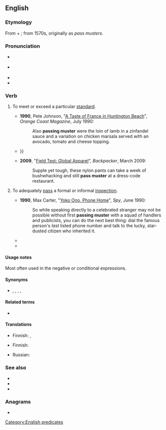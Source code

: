 ==English==
{{was wotd|2012|December|9|2014|December|9}}

===Etymology===
From {{m|en|pass||to undergo successfully}} + {{m|en|muster||military assemblage or review}}; from 1570s, originally as ''pass musters''.

===Pronunciation===
* {{a|UK}} {{IPA|en|/ˌpɑːs ˈmʌst.ə/}}
* {{a|US}} {{IPA|en|/ˌpæs ˈmʌs.tɚ/}}
* {{audio|en|En-us-pass muster.ogg|Audio (US)}}
* {{audio|en|en-au-pass muster.ogg|Audio (AU)}}

===Verb===
{{en-verb|*}}

# {{lb|en|idiomatic}} To meet or exceed a particular [[standard]].
#: {{ux|en|To get a raise, an employee must '''pass muster''' with the boss.}}
#* '''1990''', Pete Johnson, "[http://books.google.com/books?id=H2EEAAAAMBAJ&pg=PA230 A Taste of France in Huntington Beach]", ''Orange Coast Magazine'', July 1990:
#*: Also '''passing muster''' were the loin of lamb in a zinfandel sauce and a variation on chicken marsala served with an avocado, tomato and cheese topping.
#* {{quote-book|en|year=2006|author=Simon Lang|title=While My Guitar Gently Weeps: The Music of George Harrison|pageurl=http://books.google.com/books?id=NRoFPFvI1joC&pg=PA167|page=167|publisher=Hal Leonard Corporation|year_published=2006|isbn=1423406095
|passage=[George] Harrison's all-American band had '''passed muster''' on ''Dark Horse'' and were the leading performers of the period {{…}}}}
#* '''2009''', "[http://books.google.com/books?id=bGl2Wt1GG5IC&pg=PA89&dq=%22pass+muster%22 Field Test: Global Apparel]", ''Backpacker'', March 2009:
#*: Supple yet tough, these nylon pants can take a week of bushwhacking and still '''pass muster''' at a dress-code restaurant.
# {{lb|en|idiomatic}} To adequately [[pass]] a formal or informal [[inspection]].
#* '''1990''', Max Carter, "[http://books.google.com/books?id=pCfQINJRXRgC&pg=PA46 Yoko Ono, Phone Home]", ''Spy'', June 1990:
#*: So while speaking directly to a celebrated stranger may not be possible without first '''passing muster''' with a squad of handlers and publicists, you can do the next best thing: dial the famous person's ''last'' listed phone number and talk to the lucky, star-dusted citizen who inherited it.
#* {{quote-book|en|year=2005|editor=Jack M. Balkin|author=Jeffrey Rosen|chapter=Rosen, J., dissenting|title=What Roe V. Wade Should Have Said: The Nation's Top Legal Experts Rewrite America's Most Controversial Decision|pageurl=http://books.google.com/books?id=Us-277i9ZJYC&pg=PA184&dq=%22passes+muster%22|page=184|publisher=New York University Press|isbn=0814799183
|passage=In any event, the Texas law clearly '''passes muster''' under rational basis review, which doesn't presume to grade our citizens' moral judgments as if they were submitted as part of an undergraduate exam in moral philosophy.}}
#* {{quote-book|en|year=2009|author=Robert Darnton|title=The Case for Books: Past, Present, and Future|pageurl=http://books.google.com/books?id=KplFSD-VP_QC&pg=PA25&dq=%22passing+muster%22|page=25|publisher=PublicAffairs|year_published=2009|isbn=9781586488260
|passage=Although I had worked on school newspapers, I did not know what news was — that is, what events would make a story and what combination of words would make it into print after '''passing muster''' with the night city editor.}}

====Usage notes====
Most often used in the negative or conditional expressions.

====Synonyms====
* {{sense|to meet or exceed a standard}} {{l|en|cut the mustard}}, {{l|en|cut it}}, {{l|en|hack it}}, {{l|en|make the grade}}, {{l|en|measure up}}

====Related terms====
* {{l|en|muster}}

====Translations====
{{trans-top|to meet or exceed a particular standard}}
* Finnish: {{t|fi|mennä läpi}}, {{t|fi|[[läpäistä]] [[testi]]}}
{{trans-mid}}
{{trans-bottom}}

{{trans-top|to pass a formal or informal inspection}}
* Finnish: {{t+|fi|päästä läpi}}
{{trans-mid}}
* Russian: {{t+|ru|проходить|impf}}
{{trans-bottom}}

===See also===
* {{l|en|up to snuff}}
* {{l|en|up to par}}
* {{l|en|with flying colors}}

===Anagrams===
* {{anagrams|en|a=aemprssstu|supermasts}}

[[Category:English predicates]]